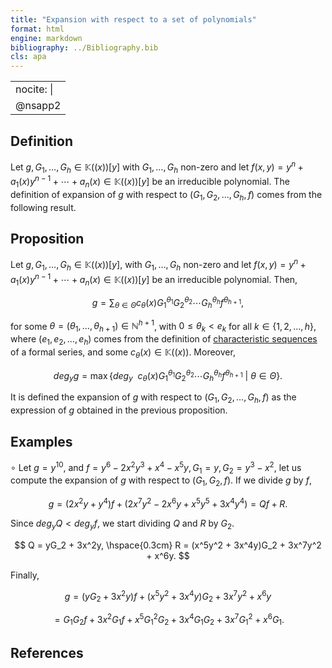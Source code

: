 ```yaml
---
title: "Expansion with respect to a set of polynomials"
format: html
engine: markdown
bibliography: ../Bibliography.bib
cls: apa
---
```


---
nocite: |
  @nsapp2
---

## Definition

Let $g,G_1, \ldots, G_h \in \mathbb{K}((x))[y]$ with $G_1, \ldots, G_h$ non-zero and let $f(x,y) = y^n + a_1(x)y^{n-1} + \cdots + a_n(x) \in \mathbb{K}((x))[y]$ be an irreducible polynomial. The definition of expansion of $g$ with respect to $(G_1, G_2, \ldots, G_h, f)$ comes from the following result.

::: {.callout-note appearance="minimal"}
## Proposition

Let $g,G_1, \ldots, G_h \in \mathbb{K}((x))[y]$, with $G_1, \ldots, G_h$ non-zero and let $f(x,y) = y^n + a_1(x)y^{n-1} + \cdots + a_n(x) \in \mathbb{K}((x))[y]$ be an irreducible polynomial. Then,

$$
g = \sum_{\theta \in \Theta} c_{\theta} (x) G_1^{\theta_1} G_2^{\theta_2} \cdots G_h^{\theta_h} f^{\theta_{h+1}},
$$

for some $\theta = (\theta_1, \ldots, \theta_{h+1}) \in \mathbb{N}^{h+1}$, with $0 \le \theta_k < e_k$ for all $k \in \{1, 2, \ldots, h\}$, where $(e_1, e_2, \ldots, e_h)$ comes from the definition of [characteristic sequences](Characteristic-sequences.qmd) of a formal series, and some $c_{\theta} (x) \in \mathbb{K}((x))$. Moreover,

$$
deg_y g = \max \{deg_y ~~ c_{\theta} (x) G_1^{\theta_1} G_2^{\theta_2} \cdots G_h^{\theta_h} f^{\theta_{h+1}} ~ | ~ \theta \in \Theta \}.
$$
:::

It is defined the expansion of $g$ with respect to $(G_1, G_2, \ldots, G_h, f)$ as the expression of $g$ obtained in the previous proposition.

## Examples

$\circ$ Let $g = y^{10}$, and $f = y^6 - 2x^2y^3 + x^4 - x^5y, G_1 = y, G_2 = y^3 - x^2$, let us compute the expansion of $g$ with respect to $(G_1, G_2, f)$. If we divide $g$ by $f$,

$$
g = (2x^2y + y^4)f + (2x^7y^2 - 2x^6y + x^5y^5 + 3x^4y^4) = Qf + R.
$$

Since $deg_y Q < deg_y f$, we start dividing $Q$ and $R$ by $G_2$.

$$
Q = yG_2 + 3x^2y, \hspace{0.3cm} R = (x^5y^2 + 3x^4y)G_2 + 3x^7y^2 + x^6y. 
$$

Finally,

$$
g = (yG_2 + 3x^2y)f + (x^5y^2 + 3x^4y)G_2 + 3x^7y^2 + x^6y
$$

$$
= G_1G_2f + 3x^2G_1f + x^5G_1^2G_2 + 3x^4G_1G_2 + 3x^7G_1^2 + x^6G_1.
$$

## References

::: {#refs}

:::